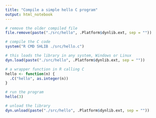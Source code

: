 ```yaml
---
title: "Compile a simple hello C program"
output: html_notebook
---
```



```r
# remove the older compiled file
file.remove(paste("./src/hello", .Platform$dynlib.ext, sep = ""))
```

```r
# compile the C code
system("R CMD SHLIB ./src/hello.c")
```

```r
# this loads the library in any system, Windows or Linux
dyn.load(paste("./src/hello", .Platform$dynlib.ext, sep = ""))
```


```r
# a wrapper function in R calling C
hello <- function(n) {
  .C("hello", as.integer(n))
}
```

```r
# run the program
hello(3)
```


```r
# unload the library
dyn.unload(paste("./src/hello", .Platform$dynlib.ext, sep = ""))
```

